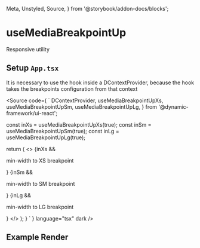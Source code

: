   Meta,
  Unstyled,
  Source,
} from '@storybook/addon-docs/blocks';

<Meta title="Design System/Utils/Hooks/useMediaBreakpointUp" />

# useMediaBreakpointUp
Responsive utility

## Setup `App.tsx`

It is necessary to use the hook inside a DContextProvider, because the hook takes the breakpoints configuration from that context

<Source
  code={
    `
  DContextProvider,
  useMediaBreakpointUpXs,
  useMediaBreakpointUpSm,
  useMediaBreakpointUpLg,
} from '@dynamic-framework/ui-react';

  const inXs = useMediaBreakpointUpXs(true);
  const inSm = useMediaBreakpointUpSm(true);
  const inLg = useMediaBreakpointUpLg(true);

  return (
    <>
      {inXs && <p>min-width to XS breakpoint</p>}
      {inSm && <p>min-width to SM breakpoint</p>}
      {inLg && <p>min-width to LG breakpoint</p>}
    </>
  );
}
`
  }
  language="tsx"
  dark
/>

## Example Render

<Unstyled>
  <ExampleRoot />
</Unstyled>
